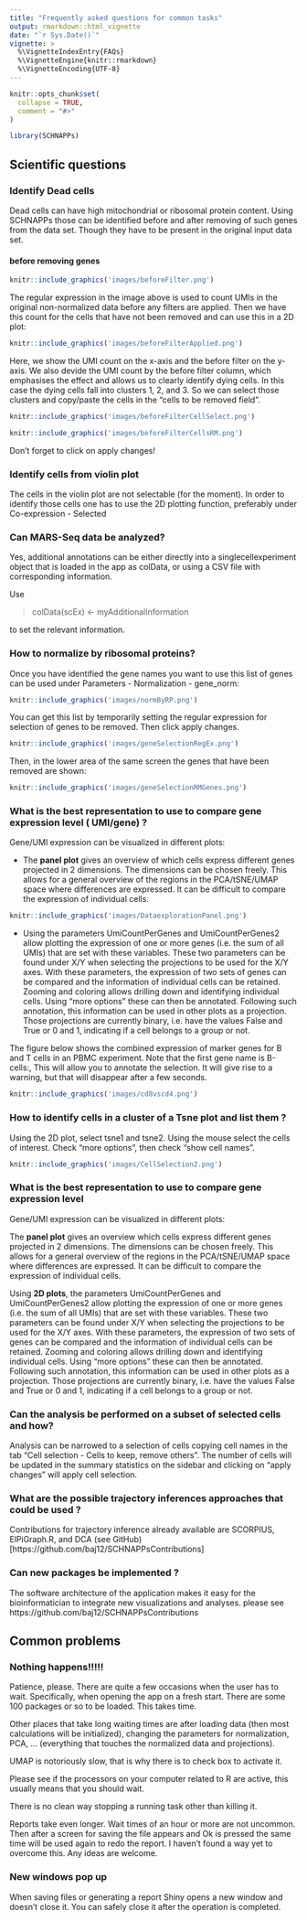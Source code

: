 ```yaml
---
title: "Frequently asked questions for common tasks"
output: rmarkdown::html_vignette
date: "`r Sys.Date()`"
vignette: >
  %\VignetteIndexEntry{FAQs}
  %\VignetteEngine{knitr::rmarkdown}
  %\VignetteEncoding{UTF-8}
---
```


```r
knitr::opts_chunk$set(
  collapse = TRUE,
  comment = "#>"
)
```

```r
library(SCHNAPPs)
```

## Scientific questions

### Identify Dead cells

Dead cells can have high mitochondrial or ribosomal protein content. Using SCHNAPPs those can be identified before and after removing of such genes from the data set. Though they have to be present in the original input data set.

#### before removing genes

```r
knitr::include_graphics('images/beforeFilter.png')
```

The regular expression in the image above is used to count UMIs in the original non-normalized data before any filters are applied. Then we have this count for the cells that have not been removed and can use this in a 2D plot:

```r
knitr::include_graphics('images/beforeFilterApplied.png')
```

Here, we show the UMI count on the x-axis and the before filter on the y-axis. We also devide the UMI count by the before filter column, which emphasises the effect and allows us to clearly identify dying cells. In this case the dying cells fall into clusters 1, 2, and 3. So we can select those clusters and copy/paste the cells in the "cells to be removed field".


```r
knitr::include_graphics('images/beforeFilterCellSelect.png')
```

```r
knitr::include_graphics('images/beforeFilterCellsRM.png')
```

Don't forget to click on apply changes!

### Identify cells from violin plot

The cells in the violin plot are not selectable (for the moment). In order to identify those cells one has to use the 2D plotting function, preferably under Co-expression - Selected

### Can MARS-Seq data be analyzed?

Yes, additional annotations can be either directly into a singlecellexperiment object that is loaded in the app as colData, or using a CSV file with corresponding information. 

Use 

> colData(scEx) <- myAdditionalInformation 

to set the relevant information.


### How to normalize by ribosomal proteins?

Once you have identified the gene names you want to use this list of genes can be used under Parameters - Normalization - gene_norm: 

```r
knitr::include_graphics('images/normByRP.png')
```

You can get this list by temporarily setting the regular expression for selection of genes to be removed. Then click apply changes.

```r
knitr::include_graphics('images/geneSelectionRegEx.png')
```

Then, in the lower area of the same screen the genes that have been removed are shown:

```r
knitr::include_graphics('images/geneSelectionRMGenes.png')
```


### What is the best representation to use to compare gene expression level ( UMI/gene) ? 

Gene/UMI expression can be visualized in different plots:

* The <b>panel plot</b> gives an overview of which cells express different genes projected in 2 dimensions. The dimensions can be chosen freely. This allows for a general overview of the regions in the PCA/tSNE/UMAP space where differences are expressed. It can be difficult to compare the expression of individual cells.

```r
knitr::include_graphics('images/DataexplorationPanel.png')
```

* Using the parameters UmiCountPerGenes and UmiCountPerGenes2 allow plotting the expression of one or more genes (i.e. the sum of all UMIs) that are set with these variables. These two parameters can be found under X/Y when selecting the projections to be used for the X/Y axes. With these parameters, the expression of two sets of genes can be compared and the information of individual cells can be retained. Zooming and coloring allows drilling down and identifying individual cells. Using “more options” these can then be annotated. Following such annotation, this information can be used in other plots as a projection. Those projections are currently binary, i.e. have the values False and True or 0 and 1, indicating if a cell belongs to a group or not.

The figure below shows the combined expression of marker genes for B and T cells in an PBMC experiment. Note that the first gene name is B-cells:, This will allow you to annotate the selection. It will give rise to a warning, but that will disappear after a few seconds.

```r
knitr::include_graphics('images/cd8vscd4.png')
```


### How to identify cells in a cluster of a Tsne plot and list them ? 

Using the 2D plot, select tsne1 and tsne2. Using the mouse select the cells of interest. Check "more options", then check "show cell names".

```r
knitr::include_graphics('images/CellSelection2.png')
```

<!----
### What are the different heat maps that can be generated and how many genes could be listed  by cluster ?

Cells in the cluster can be selected on the 2D plot and cell names are shown after checking “show more options” followed by checking “show cell names”; 

---->

### What is the best representation to use to compare gene expression level

Gene/UMI expression can be visualized in different plots:

The <b>panel plot</b> gives an overview which cells express different genes projected in 2 dimensions. The dimensions can be chosen freely. This allows for a general overview of the regions in the PCA/tSNE/UMAP space where differences are expressed. It can be difficult to compare the expression of individual cells.


Using <b>2D plots</b>, the parameters UmiCountPerGenes and UmiCountPerGenes2 allow plotting the expression of one or more genes (i.e. the sum of all UMIs) that are set with these variables. These two parameters can be found under X/Y when selecting the projections to be used for the X/Y axes. With these parameters, the expression of two sets of genes can be compared and the information of individual cells can be retained. Zooming and coloring allows drilling down and identifying individual cells. Using “more options” these can then be annotated. Following such annotation, this information can be used in other plots as a projection. Those projections are currently binary, i.e. have the values False and True or 0 and 1, indicating if a cell belongs to a group or not.

### Can the analysis be performed on a subset of selected cells and how?

Analysis can be narrowed to a selection of cells copying cell names in the tab  “Cell selection - Cells to keep, remove others”. The number of cells will be updated in the summary statistics on the sidebar and clicking on  “apply changes”  will apply cell selection. 

<!----
### How to identify signature genes with same distribution as a given marker gene? 

--->

### What are the possible trajectory inferences approaches  that could be used ?

Contributions for trajectory inference already available are SCORPIUS, ElPiGraph.R, and DCA (see GitHub)[https://github.com/baj12/SCHNAPPsContributions]

<!----

### To display a developmental pathway according to time of expression of genes from an input involving several datasets ?


### To display a biological  process from a single dataset ?
--->

### Can new packages be implemented ?

The software architecture  of the application makes it easy for the bioinformatician to integrate new visualizations and analyses. 
please see https://github.com/baj12/SCHNAPPsContributions 


## Common problems

### Nothing happens!!!!!

Patience, please. There are quite a few occasions when the user has to wait. Specifically, when opening the app on a fresh start. There are some 100 packages or so to be loaded. This takes time.

Other places that take long waiting times are after loading data (then most calculations will be initialized), changing the parameters for normalization, PCA, ... (everything that touches the normalized data and projections). 

UMAP is notoriously slow, that is why there is to check box to activate it.

Please see if the processors on your computer related to R are active, this usually means that you should wait.

There is no clean way stopping a running task other than killing it.

Reports take even longer. Wait times of an hour or more are not uncommon. Then after a screen for saving the file appears and Ok is pressed the same time will be used again to redo the report. I haven't found a way yet to overcome this. Any ideas are welcome.

### New windows pop up

When saving files or generating a report Shiny opens a new window and doesn't close it. You can safely close it after the operation is completed.


